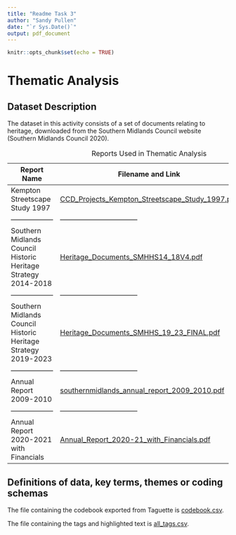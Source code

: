```yaml
---
title: "Readme Task 3"
author: "Sandy Pullen"
date: "`r Sys.Date()`"
output: pdf_document
---
```


```r
knitr::opts_chunk$set(echo = TRUE)
```

# Thematic Analysis

## Dataset Description

The dataset in this activity consists of a set of documents relating to heritage, downloaded from the Southern Midlands Council website (Southern Midlands Council 2020).

| Report Name                                                    | Filename and Link                                                                                       | Taguette           |
|-------------------|-------------------------------------------|-------------------|
| Kempton Streetscape Study 1997                                 | [CCD_Projects_Kempton_Streetscape_Study_1997.pdf](data/CCD_Projects_Kempton_Streetscape_Study_1997.pdf) | No                 |
| ------------------                                             | ---------------------------------                                                                       | ------------------ |
| Southern Midlands Council Historic Heritage Strategy 2014-2018 | [Heritage_Documents_SMHHS14_18V4.pdf](data/Heritage_Documents_SMHHS14_18V4.pdf)                         | Yes                |
| ------------------                                             | ---------------------------------                                                                       | ------------------ |
| Southern Midlands Council Historic Heritage Strategy 2019-2023 | [Heritage_Documents_SMHHS_19_23_FINAL.pdf](data/Heritage_Documents_SMHHS_19_23_FINAL.pdf)               | Yes                |
| ------------------                                             | ---------------------------------                                                                       | ------------------ |
| Annual Report 2009-2010                                        | [southernmidlands_annual_report_2009_2010.pdf](data/southernmidlands_annual_report_2009_2010.pdf)       | Yes                |
| ------------------                                             | ---------------------------------                                                                       | ------------------ |
| Annual Report 2020-2021 with Financials                        | [Annual_Report_2020-21_with_Financials.pdf](data/Annual_Report_2020-21_with_Financials.pdf)             | Yes                |

: Reports Used in Thematic Analysis

## Definitions of data, key terms, themes or coding schemas

The file containing the codebook exported from Taguette is [codebook.csv](data/codebook.csv).

The file containing the tags and highlighted text is [all_tags.csv](data/all_tags.csv).
